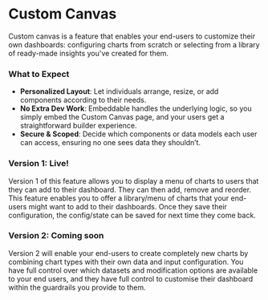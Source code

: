 # Custom Canvas

Custom canvas is a feature that enables your end-users to customize their own dashboards: configuring charts from scratch or selecting from a library of ready-made insights you've created for them. 

<VideoComponent
    src="/video/custom-canvas-demo.mp4"
    width="1250"
    height="888"
/>

### What to Expect

- **Personalized Layout**: Let individuals arrange, resize, or add components according to their needs.
- **No Extra Dev Work**: Embeddable handles the underlying logic, so you simply embed the Custom Canvas page, and your users get a straightforward builder experience.
- **Secure & Scoped**: Decide which components or data models each user can access, ensuring no one sees data they shouldn’t.

### Version 1: Live!
Version 1 of this feature allows you to display a menu of charts to users that they can add to their dashboard. They can then add, remove and reorder. This feature enables you to offer a library/menu of charts that your end-users might want to add to their dashboards. Once they save their configuration, the config/state can be saved for next time they come back.

### Version 2: Coming soon
Version 2 will enable your end-users to create completely new charts by combining chart types with their own data and input configuration. You have full control over which datasets and modification options are available to your end users, and they have full control to customise their dashboard within the guardrails you provide to them.

